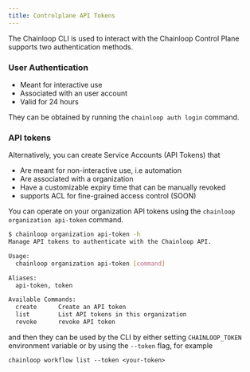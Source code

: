 ```yaml
---
title: Controlplane API Tokens
---
```


The Chainloop CLI is used to interact with the Chainloop Control Plane supports two authentication methods.

### User Authentication

- Meant for interactive use
- Associated with an user account
- Valid for 24 hours

They can be obtained by running the `chainloop auth login` command.

### API tokens

Alternatively, you can create Service Accounts (API Tokens) that

- Are meant for non-interactive use, i.e automation
- Are associated with a organization
- Have a customizable expiry time that can be manually revoked
- supports ACL for fine-grained access control (SOON)

You can operate on your organization API tokens using the `chainloop organization api-token` command.

```sh
$ chainloop organization api-token -h
Manage API tokens to authenticate with the Chainloop API.

Usage:
  chainloop organization api-token [command]

Aliases:
  api-token, token

Available Commands:
  create      Create an API token
  list        List API tokens in this organization
  revoke      revoke API token
```

and then they can be used by the CLI by either setting `CHAINLOOP_TOKEN` environment variable or by using the `--token` flag, for example

```
chainloop workflow list --token <your-token>
```